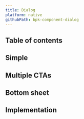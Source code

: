 ```yaml
---
title: Dialog
platform: native
githubPath: bpk-component-dialog
---
```





## Table of contents

## Simple

<NativeComponentScreenshots
  iOS={iosDialogSimple}
  iOSAltText="iOS dialog component"
  android={androidDialogSimple}
  androidAltText="Android dialog component" />

## Multiple CTAs

<NativeComponentScreenshots
  iOS={iosDialogOption}
  iOSAltText="iOS dialog with multiple ctas"
  android={androidDialogOption}
  androidAltText="Android dialog with multple ctas" />

## Bottom sheet

<NativeComponentScreenshots
  iOS={iosDialogBottom}
  iOSAltText="iOS dialog bottom sheet"
  android={androidDialogBottom}
  androidAltText="Android dialog bottom sheet" />

## Implementation

<Readme />
